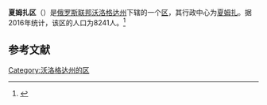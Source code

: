 {{Infobox Settlement
| official_name = 夏姆扎区
| native_name = Сямженский район
| image_flag =  Flag of Syamzhensky rayon (Vologda oblast).png 
| image_shield =  Gerb-Siamzhensky-region.gif 
| image_map =  Location of Syamzhensky District (Vologda Oblast).svg 
| settlement_type = [[区_(苏联)|区]]
| subdivision_type = [[国家|国家]]
| subdivision_type1 = [[州_(俄罗斯)|州]]
| subdivision_name = {{RUS}}
| subdivision_name1 = [[沃洛格达州|沃洛格达州]]
| seat_type = 行政中心
| seat = [[夏姆扎|夏姆扎]]
| population_as_of=2016
| population_footnotes = <ref name=stat />
| population_total = 8241
| timezone = [[莫斯科时间|MSK]]
| utc_offset = +3
}}
'''夏姆扎区'''（{{lang-ru|Сямженский район}}）是[[俄罗斯联邦|俄罗斯联邦]][[沃洛格达州|沃洛格达州]]下辖的一个[[区_(苏联)|区]]，其行政中心为[[夏姆扎|夏姆扎]]。据2016年统计，该区的人口为8241人。<ref name=stat>{{cite web | url = http://www.gks.ru/free_doc/doc_2016/bul_dr/mun_obr2016.rar | title = Численность населения Российской Федерации по муниципальным образованиям на 1 января 2016 года | language = ru | accessdate = 2016-12-21 | archive-date = 2019-05-13 | archive-url = https://web.archive.org/web/20190513150350/http://www.gks.ru/free_doc/doc_2016/bul_dr/mun_obr2016.rar | dead-url = no }}</ref>

== 参考文献 ==
{{reflist}}

{{Russia-stub}}

[[Category:沃洛格达州的区|Category:沃洛格达州的区]]